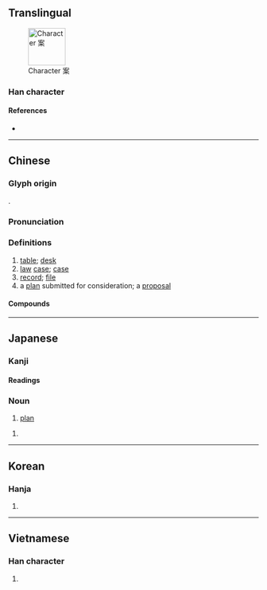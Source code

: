 {{character info/new}}
==Translingual==
[[File:It-案.png|thumb|75px|Character 案]]

===Han character===
{{Han char|rn=75|rad=木|as=06|sn=10|four=30904|canj=JVD|ids=⿱安木}}

====References====
* {{Han ref|kx=0525.090|dkj=14762|dj=0914.030|hdz=21207.080|uh=6848|ud=26696|bh=AED7|bd=44759}}

----

==Chinese==
{{zh-forms}}

===Glyph origin===
{{Han etym}}
{{Han compound|木|安|ls=psc|c1=s|c2=p}}.

===Pronunciation===
{{zh-pron
|m=àn
|c=ngon3,on3
|mn=àn/òaⁿ
|mn_note=àn - literary; òaⁿ - vernacular
|w=2oe
|mc=y
|oc=y
|ma=
|cat=n
}}

===Definitions===
{{zh-hanzi}}

# [[table]]; [[desk]]
# [[law]] [[case]]; [[case]]
# [[record]]; [[file]]
# a [[plan]] submitted for consideration; a [[proposal]]

====Compounds====
{{zh-der|公案|公案比語|備案|報案|三頭對案|做案|底案|團案|一清專案|專案小組|原案|御案|刑事案|專案|保案|奇案|吃案|圖案畫|弊案|問案|慘案|了案|刑案|定案|審案|個案|包公案|三曹對案|伏案|圖案|宋元學案|復案|建議案|幾何圖案|同案|報案中心|併案|帶案|堂案|不信任案|五卅慘案|工作方案|六四慘案|凶案|凶殺案|彌天案|學案|存案|命案|彭公案|個案分析|到案|南山鐵案|個案研究|匿案|在案|几案|六案孔目|五三慘案|孟光舉案|有案可稽|沙基慘案|案卷|教案|犯案|水門案|案牘|未了公案|投案|法案|桃色案件|案牘勞煩|案部|拍案而起|檔案夾|檔案|案伯|案子|拍案叫妙|條案|案兵不動|案頭|案奉|案問|文案|拍案驚奇|濟南慘案|玉案|案首|案例|權利法案|涉案|有案|案兵束甲|案語|掌案的|獄案|案秤|拍案稱奇|成案|提案|拍案怒罵|疑案|拍案|白案|案衍|懸案|搶案|積案如山|積案|方案|稿案|案元|租借法案|書案|禮案|神案|掌案|案比|案長|朝陽方案|破案|沒頭案子|盤案|當案|盜案|斷案|案驗|病案|案事|案頭劇|璞玉專案|案件|欽案|梁案|案牘勞形|畫眉舉案|添案小吃|無頭案|無頭公案|滅門血案|檔案管理|案兵|檔案室|案准|治平專案|案目|攲案|歸案|施公案|案頭書|案由|案桌|案板|案據|案情|案節|案酒|推案|有案可查|查案|拍案叫絕|鍘美案|香案|答案|菜案|雪案螢窗|訟案|舊案|草案|鴻案相莊|竊案|結案|陽光法案|龍圖公案|齊眉舉案|鴻案鹿車|立案|腹案|騙案|舉案齊眉|長案|鐵案|綁案|血案|銷案|零方案|雪案螢燈|罪案|鐵案如山|雪案|要案|答案卷|議案|鴻案|翻案|經案|辦案|貼紙圖案|議決案|螢窗雪案|說公案|脈案|考案畫}}

{{zh-cat|Advanced}}

----

==Japanese==

===Kanji===
{{ja-kanji|grade=4|rs=木06}}

====Readings====
{{ja-readings
|goon=あん
|kanon=あん
|kun=つくえ-, かんが-える
}}

{{ja-kanjitab|あん|yomi=o}}

===Noun===
{{ja-noun|あん}}

# [[plan]]

{{ja-noun|つくえ}}

# {{alternative form of|机|lang=ja}}

----

==Korean==

===Hanja===
{{ko-hanja|hangeul=안|eumhun=|rv=an|mr=an|y=an}}

# {{defn|lang=ko|sort=木06}}

----

==Vietnamese==

===Han character===
{{vi-hantu|án|rs=木06}}

# {{defn|lang=vi|sort=木06}}